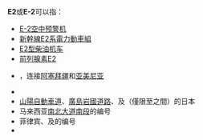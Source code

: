 {{DisambigNav|E|2}}
'''E2'''或'''E-2'''可以指：
*[[E-2空中预警机|E-2空中预警机]]
*[[新幹線E2系電力動車組|新幹線E2系電力動車組]]
*[[E2型柴油机车|E2型柴油机车]]
*[[前列腺素E2|前列腺素E2]]
*{{link-en|欧洲E002公路|European route E002}}，连接[[阿塞拜疆|阿塞拜疆]]{{link-az|阿拉特|Ələt}}和[[亚美尼亚|亚美尼亚]]{{link-hy|叶拉什克|Երասխ (Արարատի մարզ)}}
*{{link-en|E2欧洲长距离徒步路径|E2 European long distance path}}
*[[山陽自動車道|山陽自動車道]]、[[廣島岩國道路|廣島岩國道路]]、{{link-ja|小郡道路}}及{{link-ja|山口宇部道路}}（僅限{{link-ja|嘉川交流道|嘉川インターチェンジ|嘉川IC}}至{{link-ja|宇部系統交流道|宇部ジャンクション|宇部JCT}}之間）的日本{{link-ja|高速公路編號|高速道路ナンバリング}}
*马来西亚[[南北大道南段|南北大道南段]]的编号
*菲律宾{{link-en|马尼拉大都会高架路|Skyway (Metro Manila)}}、{{link-en|南吕宋高速公路|South Luzon Expressway}}及{{link-en|南他加禄动脉公路|Southern Tagalog Arterial Road}}的编号
*{{link-ta|斯里兰卡E02高速公路|இ-02 அதிவேக நெடுஞ்சாலை (இலங்கை)}}

{{disambig}}